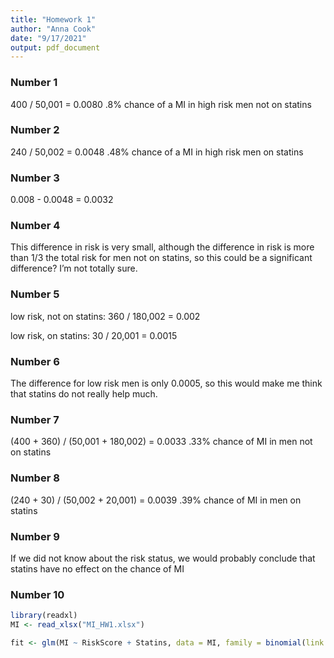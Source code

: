 ```yaml
---
title: "Homework 1"
author: "Anna Cook"
date: "9/17/2021"
output: pdf_document
---
```


### Number 1

400 / 50,001 = 0.0080
.8% chance of a MI in high risk men not on statins

### Number 2

240 / 50,002 = 0.0048
.48% chance of a MI in high risk men on statins

### Number 3

0.008 - 0.0048 = 0.0032

### Number 4

This difference in risk is very small, although the difference in risk is more than 1/3 the total risk for men not on statins, so this could be a significant difference? I'm not totally sure.

### Number 5

low risk, not on statins:
360 / 180,002 = 0.002

low risk, on statins:
30 / 20,001 = 0.0015

### Number 6

The difference for low risk men is only 0.0005, so this would make me think that statins do not really help much. 

### Number 7

(400 + 360) / (50,001 + 180,002) = 0.0033
.33% chance of MI in men not on statins

### Number 8

(240 + 30) / (50,002 + 20,001) = 0.0039
.39% chance of MI in men on statins

### Number 9

If we did not know about the risk status, we would probably conclude that statins have no effect on the chance of MI

### Number 10




```r
library(readxl)
MI <- read_xlsx("MI_HW1.xlsx")

fit <- glm(MI ~ RiskScore + Statins, data = MI, family = binomial(link = "logit"))
```



```r

```
